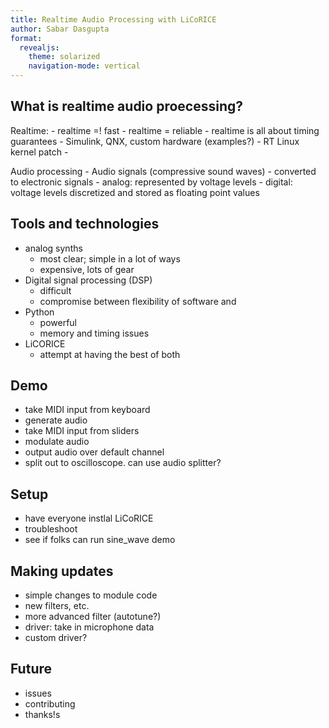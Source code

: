 ```yaml
---
title: Realtime Audio Processing with LiCoRICE
author: Sabar Dasgupta
format: 
  revealjs:
    theme: solarized
    navigation-mode: vertical
---
```



## What is realtime audio proecessing?

Realtime:
 	- realtime =! fast
 	- realtime = reliable
 	- realtime is all about timing guarantees
 	- Simulink, QNX, custom hardware (examples?)
 	- RT Linux kernel patch
 	- 

Audio processing
	- Audio signals (compressive sound waves)
	- converted to electronic signals 
		- analog: represented by voltage levels
		- digital: voltage levels discretized and stored as floating point values

## Tools and technologies

- analog synths
	- most clear; simple in a lot of ways
	- expensive, lots of gear
- Digital signal processing (DSP)
	- difficult
	- compromise between flexibility of software and 
- Python
	- powerful
	- memory and timing issues
- LiCORICE
	- attempt at having the best of both


## Demo

- take MIDI input from keyboard
- generate audio
- take MIDI input from sliders
- modulate audio
- output audio over default channel
- split out to oscilloscope. can use audio splitter?

## Setup

- have everyone instlal LiCoRICE
- troubleshoot
- see if folks can run sine_wave demo

## Making updates

- simple changes to module code
- new filters, etc.
- more advanced filter (autotune?)
- driver: take in microphone data
- custom driver?

## Future 

- issues
- contributing
- thanks!s